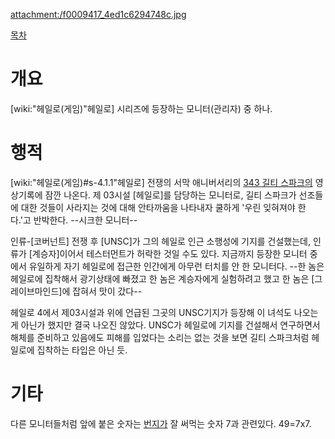 attachment:/f0009417_4ed1c6294748c.jpg

[[목차]]
= 개요 =
[wiki:"헤일로(게임)"헤일로] 시리즈에 등장하는 모니터(관리자) 중 하나.

= 행적 =
[wiki:"헤일로(게임)#s-4.1.1"헤일로] 전쟁의 서막 애니버서리의 [[343 길티 스파크]]의 영상기록에 잠깐 나온다. 제 03시설 [헤일로]를 담당하는 모니터로, 길티 스파크가 선조들에 대한 것들이 사라지는 것에 대해 안타까움을 나타내자 쿨하게 '우린 잊혀져야 한다.'고 반박한다. --시크한 모니터--

인류-[코버넌트] 전쟁 후 [UNSC]가 그의 헤일로 인근 소행성에 기지를 건설했는데, 인류가 [계승자]이어서 테스터먼트가 허락한 것일 수도 있다. 지금까지 등장한 모니터 중에서 유일하게 자기 헤일로에 접근한 인간에게 아무런 터치를 안 한 모니터다. --한 놈은 헤일로에 집착해서 광기상태에 빠졌고 한 놈은 계승자에게 실험하려고 했고 한 놈은 [그레이브마인드]에 잡혀서 맛이 갔다--

헤일로 4에서 제03시설과 위에 언급된 그곳의 UNSC기지가 등장해 이 녀석도 나오는 게 아닌가 했지만 결국 나오진 않았다. UNSC가 헤일로에 기지를 건설해서 연구하면서 해체를 준비하고 있음에도 피해를 입었다는 소리는 없는 것을 보면 길티 스파크처럼 헤일로에 집착하는 타입은 아닌 듯.

= 기타 =
다른 모니터들처럼 앞에 붙은 숫자는 [[번지]]가 잘 써먹는 숫자 7과 관련있다. 49=7x7.

